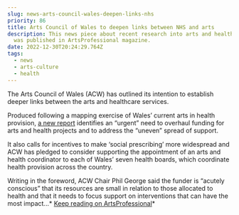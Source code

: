 ```yaml
---
slug: news-arts-council-wales-deepen-links-nhs
priority: 86
title: Arts Council of Wales to deepen links between NHS and arts
description: This news piece about recent research into arts and health in Wales
  was published in ArtsProfessional magazine.
date: 2022-12-30T20:24:29.764Z
tags:
  - news
  - arts-culture
  - health
---
```

The Arts Council of Wales (ACW) has outlined its intention to establish deeper links between the arts and healthcare services.

Produced following a mapping exercise of Wales’ current arts in health provision, [a new report](http://www.arts.wales/140333) identifies an “urgent” need to overhaul funding for arts and health projects and to address the “uneven” spread of support.

It also calls for incentives to make ‘social prescribing’ more widespread and ACW has pledged to consider supporting the appointment of an arts and health coordinator to each of Wales’ seven health boards, which coordinate health provision across the country.

Writing in the foreword, ACW Chair Phil George said the funder is “acutely conscious” that its resources are small in relation to those allocated to health and that it needs to focus support on interventions that can have the most impact...* [Keep reading on ArtsProfessional](https://www.artsprofessional.co.uk/news/arts-council-wales-deepen-links-between-nhs-and-arts)*